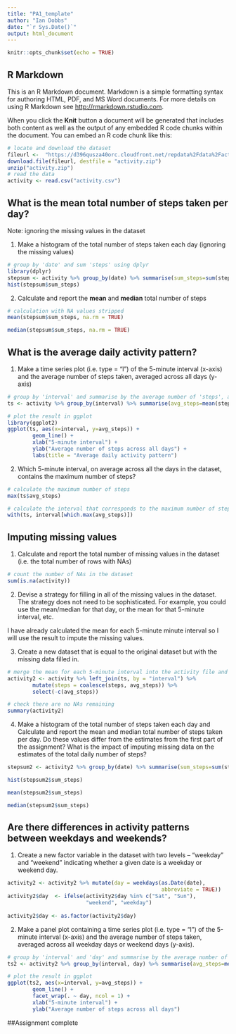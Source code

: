 ```yaml
---
title: "PA1_template"
author: "Ian Dobbs"
date: "`r Sys.Date()`"
output: html_document
---
```


```r
knitr::opts_chunk$set(echo = TRUE)
```

## R Markdown

This is an R Markdown document. Markdown is a simple formatting syntax for authoring HTML, PDF, and MS Word documents. For more details on using R Markdown see <http://rmarkdown.rstudio.com>.

When you click the **Knit** button a document will be generated that includes both content as well as the output of any embedded R code chunks within the document. You can embed an R code chunk like this:

```r
# locate and download the dataset
fileurl <-  "https://d396qusza40orc.cloudfront.net/repdata%2Fdata%2Factivity.zip"
download.file(fileurl, destfile = "activity.zip")
unzip("activity.zip")
# read the data
activity <- read.csv("activity.csv")
```

## What is the mean total number of steps taken per day?

Note: ignoring the missing values in the dataset

1. Make a histogram of the total number of steps taken each day (ignoring the missing values)

```r
# group by 'date' and sum 'steps' using dplyr
library(dplyr)
stepsum <- activity %>% group_by(date) %>% summarise(sum_steps=sum(steps))
hist(stepsum$sum_steps)
```

2. Calculate and report the **mean** and **median** total number of steps 

```r
# calculation with NA values stripped
mean(stepsum$sum_steps, na.rm = TRUE)

median(stepsum$sum_steps, na.rm = TRUE)
```
## What is the average daily activity pattern?

1. Make a time series plot (i.e. type = "l") of the 5-minute interval (x-axis) and the average number of steps taken, averaged across all days (y-axis)

```r
# group by 'interval' and summarise by the average number of 'steps', averages across all days
ts <- activity %>% group_by(interval) %>% summarise(avg_steps=mean(steps, na.rm = TRUE))

# plot the result in ggplot
library(ggplot2)
ggplot(ts, aes(x=interval, y=avg_steps)) +
        geom_line() +
        xlab("5-minute interval") +
        ylab("Average number of steps across all days") +
        labs(title = "Average daily activity pattern")
```

2. Which 5-minute interval, on average across all the days in the dataset, contains the maximum number of steps?

```r
# calculate the maximum number of steps
max(ts$avg_steps)

# calculate the interval that corresponds to the maximum number of steps
with(ts, interval[which.max(avg_steps)])
```
## Imputing missing values

1. Calculate and report the total number of missing values in the dataset (i.e. the total number of rows with NAs)

```r
# count the number of NAs in the dataset
sum(is.na(activity))
```

2. Devise a strategy for filling in all of the missing values in the dataset. The strategy does not need to be sophisticated. For example, you could use the mean/median for that day, or the mean for that 5-minute interval, etc.

I have already calculated the mean for each 5-minute minute interval so I will use the result to impute the missing values.

3. Create a new dataset that is equal to the original dataset but with the missing data filled in.

```r
# merge the mean for each 5-minute interval into the activity file and use coalesce to replace only the missing values and create a new dataset 'activity2' with the missing data filled in
activity2 <- activity %>% left_join(ts, by = "interval") %>%
        mutate(steps = coalesce(steps, avg_steps)) %>%
        select(-c(avg_steps))

# check there are no NAs remaining
summary(activity2)
```

4. Make a histogram of the total number of steps taken each day and Calculate and report the mean and median total number of steps taken per day. Do these values differ from the estimates from the first part of the assignment? What is the impact of imputing missing data on the estimates of the total daily number of steps?

```r
stepsum2 <- activity2 %>% group_by(date) %>% summarise(sum_steps=sum(steps))

hist(stepsum2$sum_steps)

mean(stepsum2$sum_steps)

median(stepsum2$sum_steps)
```

## Are there differences in activity patterns between weekdays and weekends?

1. Create a new factor variable in the dataset with two levels – “weekday” and “weekend” indicating whether a given date is a weekday or weekend day.

```r
activity2 <- activity2 %>% mutate(day = weekdays(as.Date(date),
                                                 abbreviate = TRUE))
activity2$day  <- ifelse(activity2$day %in% c("Sat", "Sun"),
                         "weekend", "weekday") 
 
activity2$day <- as.factor(activity2$day)
```

2. Make a panel plot containing a time series plot (i.e. type = "l") of the 5-minute interval (x-axis) and the average number of steps taken, averaged across all weekday days or weekend days (y-axis).

```r
# group by 'interval' and 'day' and summarise by the average number of 'steps', averages across all days
ts2 <- activity2 %>% group_by(interval, day) %>% summarise(avg_steps=mean(steps))

# plot the result in ggplot
ggplot(ts2, aes(x=interval, y=avg_steps)) +
        geom_line() +
        facet_wrap(. ~ day, ncol = 1) +
        xlab("5-minute interval") +
        ylab("Average number of steps across all days")
```

##Assignment complete